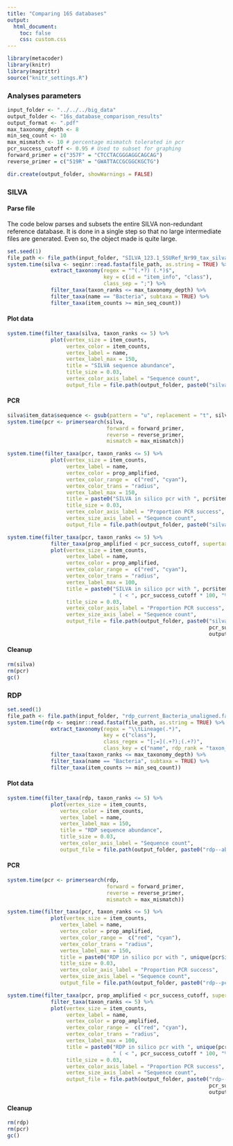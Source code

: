 ```yaml
---
title: "Comparing 16S databases"
output:
  html_document:
    toc: false
    css: custom.css
---
```


```r
library(metacoder)
library(knitr)
library(magrittr)
source("knitr_settings.R")
```

### Analyses parameters

```r
input_folder <- "../../../big_data"
output_folder <- "16s_database_comparison_results"
output_format <- ".pdf"
max_taxonomy_depth <- 8
min_seq_count <- 10
max_mismatch <- 10 # percentage mismatch tolerated in pcr
pcr_success_cutoff <- 0.95 # Used to subset for graphing
forward_primer = c("357F" = "CTCCTACGGGAGGCAGCAG")
reverse_primer = c("519R" = "GWATTACCGCGGCKGCTG")
```

```r
dir.create(output_folder, showWarnings = FALSE)
```


### SILVA

#### Parse file

The code below parses and subsets the entire SILVA non-redundant reference database.
It is done in a single step so that no large intermediate files are generated.
Even so, the object made is quite large.

```r
set.seed(1)
file_path <- file_path(input_folder, "SILVA_123.1_SSURef_Nr99_tax_silva.fasta")
system.time(silva <- seqinr::read.fasta(file_path, as.string = TRUE) %>%
              extract_taxonomy(regex = "^(.*?) (.*)$",
                               key = c(id = "item_info", "class"),
                               class_sep = ";") %>% 
              filter_taxa(taxon_ranks <= max_taxonomy_depth) %>%
              filter_taxa(name == "Bacteria", subtaxa = TRUE) %>%
              filter_taxa(item_counts >= min_seq_count))
```

#### Plot data

```r
system.time(filter_taxa(silva, taxon_ranks <= 5) %>%
              plot(vertex_size = item_counts,
                   vertex_color = item_counts,
                   vertex_label = name,
                   vertex_label_max = 150,
                   title = "SILVA sequence abundance",
                   title_size = 0.03,
                   vertex_color_axis_label = "Sequence count",
                   output_file = file.path(output_folder, paste0("silva--abundance", output_format))))
```

#### PCR

```r
silva$item_data$sequence <- gsub(pattern = "u", replacement = "t", silva$item_data$sequence)
system.time(pcr <- primersearch(silva,
                                forward = forward_primer,
                                reverse = reverse_primer,
                                mismatch = max_mismatch))
```

```r
system.time(filter_taxa(pcr, taxon_ranks <= 5) %>%
              plot(vertex_size = item_counts,
                   vertex_label = name,
                   vertex_color = prop_amplified,
                   vertex_color_range =  c("red", "cyan"),
                   vertex_color_trans = "radius",
                   vertex_label_max = 150,
                   title = paste0("SILVA in silico pcr with ", pcr$item_data$pair_name[1]),
                   title_size = 0.03,
                   vertex_color_axis_label = "Proportion PCR success",
                   vertex_size_axis_label = "Sequence count",
                   output_file = file.path(output_folder, paste0("silva--pcr_all", output_format))))
```

```r
system.time(filter_taxa(pcr, taxon_ranks <= 5) %>%
              filter_taxa(prop_amplified < pcr_success_cutoff, supertaxa = TRUE) %>%
              plot(vertex_size = item_counts,
                   vertex_label = name,
                   vertex_color = prop_amplified,
                   vertex_color_range =  c("red", "cyan"),
                   vertex_color_trans = "radius",
                   vertex_label_max = 100,
                   title = paste0("SILVA in silico pcr with ", pcr$item_data$pair_name[1], 
                                  " ( < ", pcr_success_cutoff * 100, "%)"),
                   title_size = 0.03,
                   vertex_color_axis_label = "Proportion PCR success",
                   vertex_size_axis_label = "Sequence count",
                   output_file = file.path(output_folder, paste0("silva--pcr_less_than_", 
                                                                 pcr_success_cutoff * 100, 
                                                                 output_format))))
```

#### Cleanup

```r
rm(silva)
rm(pcr)
gc()
```




### RDP

```r
set.seed(1)
file_path <- file.path(input_folder, "rdp_current_Bacteria_unaligned.fa")
system.time(rdp <- seqinr::read.fasta(file_path, as.string = TRUE) %>% 
              extract_taxonomy(regex = "\\tLineage(.*)",
                               key = c("class"),
                               class_regex = "[;=](.+?);(.+?)",
                               class_key = c("name", rdp_rank = "taxon_info")) %>% 
              filter_taxa(taxon_ranks <= max_taxonomy_depth) %>%
              filter_taxa(name == "Bacteria", subtaxa = TRUE) %>%
              filter_taxa(item_counts >= min_seq_count))
```


#### Plot data

```r
system.time(filter_taxa(rdp, taxon_ranks <= 5) %>%
              plot(vertex_size = item_counts,
                 vertex_color = item_counts,
                 vertex_label = name,
                 vertex_label_max = 150,
                 title = "RDP sequence abundance",
                 title_size = 0.03,
                 vertex_color_axis_label = "Sequence count",
                 output_file = file.path(output_folder, paste0("rdp--abundance", output_format))))
```

#### PCR

```r
system.time(pcr <- primersearch(rdp,
                                forward = forward_primer,
                                reverse = reverse_primer,
                                mismatch = max_mismatch))
```

```r
system.time(filter_taxa(pcr, taxon_ranks <= 5) %>%
              plot(vertex_size = item_counts,
                 vertex_label = name,
                 vertex_color = prop_amplified,
                 vertex_color_range =  c("red", "cyan"),
                 vertex_color_trans = "radius",
                 vertex_label_max = 150,
                 title = paste0("RDP in silico pcr with ", unique(pcr$item_data$pair_name)[2]),
                 title_size = 0.03,
                 vertex_color_axis_label = "Proportion PCR success",
                 vertex_size_axis_label = "Sequence count",
                 output_file = file.path(output_folder, paste0("rdp--pcr_all", output_format))))
```

```r
system.time(filter_taxa(pcr, prop_amplified < pcr_success_cutoff, supertaxa = TRUE) %>%
              filter_taxa(taxon_ranks <= 5) %>%
              plot(vertex_size = item_counts,
                   vertex_label = name,
                   vertex_color = prop_amplified,
                   vertex_color_range =  c("red", "cyan"),
                   vertex_color_trans = "radius",
                   vertex_label_max = 100,
                   title = paste0("RDP in silico pcr with ", unique(pcr$item_data$pair_name)[2], 
                                  " ( < ", pcr_success_cutoff * 100, "%)"),
                   title_size = 0.03,
                   vertex_color_axis_label = "Proportion PCR success",
                   vertex_size_axis_label = "Sequence count",
                   output_file = file.path(output_folder, paste0("rdp--pcr_less_than_", 
                                                                 pcr_success_cutoff * 100, 
                                                                 output_format))))
```


#### Cleanup

```r
rm(rdp)
rm(pcr)
gc()
```

